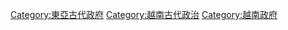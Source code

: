 [[Category:東亞古代政府|Category:東亞古代政府]]
[[Category:越南古代政治|Category:越南古代政治]]
[[Category:越南政府|Category:越南政府]]